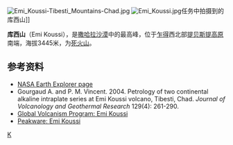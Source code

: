 [[File:Emi_Koussi-Tibesti_Mountains-Chad.jpg|thumb]]
{{Location map |Chad | label=库西山 |mark= |lat_deg=19 |lat_min=47 |lat_sec=37 |lon_deg=18 |lon_min=33 |lon_sec=7 |position=right |width=220 |float=right |caption=庫西山在乍得的位置}}
[[File:Emi_Koussi.jpg|thumb]]任务中拍摄到的库西山]]

'''库西山'''（Emi Koussi），是[[撒哈拉沙漠|撒哈拉沙漠]]中的最高峰，位于[[乍得|乍得]]西北部[[提贝斯提高原|提贝斯提高原]]南端，海拔3445米，为[[死火山|死火山]]。

==参考资料==
*[https://web.archive.org/web/20031209190051/http://earthobservatory.nasa.gov/Newsroom/NewImages/images.php3?img_id=10845 NASA Earth Explorer page]
*Gourgaud A. and P. M. Vincent. 2004. Petrology of two continental alkaline intraplate series at Emi Koussi volcano, Tibesti, Chad. ''Journal of Volcanology and Geothermal Research'' 129(4): 261-290.
* [http://www.volcano.si.edu/world/volcano.cfm?vnum=0205-021 Global Volcanism Program: Emi Koussi] {{Wayback|url=http://www.volcano.si.edu/world/volcano.cfm?vnum=0205-021 |date=20080424032037 }}
* [https://web.archive.org/web/20080309170657/http://www.peakware.com/peaks.html?pk=147 Peakware: Emi Koussi]

[[Category:乍得火山|K]]